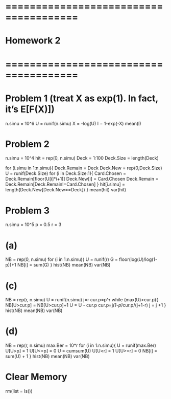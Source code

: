 # ======================================
# Homework 2
# ======================================

# Problem 1 (treat X as exp(1). In fact, it's E[F(X)])
n.simu = 10^6
U = runif(n.simu)
X = -log(U)
I = 1-exp(-X)
mean(I)


# Problem 2 
n.simu = 10^4
hit = rep(0, n.simu)
Deck = 1:100
Deck.Size = length(Deck)

for (i.simu in 1:n.simu){
  Deck.Remain = Deck
  Deck.New = rep(0,Deck.Size)
  U = runif(Deck.Size)
  for (i in Deck.Size:1){
    Card.Chosen = Deck.Remain[floor(U[i]*i+1)]
    Deck.New[i] = Card.Chosen
    Deck.Remain = Deck.Remain[Deck.Remain!=Card.Chosen]
  }
  hit[i.simu] = length(Deck.New[Deck.New==Deck])
}
mean(hit)
var(hit)



# Problem 3 
n.simu = 10^5
p = 0.5
r = 3

# (a)
NB = rep(0, n.simu)
for (i in 1:n.simu){
  U = runif(r)
  G = floor(log(U)/log(1-p))+1
  NB[i] = sum(G)
}
hist(NB)
mean(NB)
var(NB)

# (c)
NB = rep(r, n.simu)
U = runif(n.simu)
j=r
cur.p=p^r
while (max(U)>cur.p){
  NB[U>cur.p] = NB[U>cur.p]+1
  U = U - cur.p
  cur.p=j*(1-p)*cur.p/(j+1-r)
  j = j +1
}
hist(NB)
mean(NB)
var(NB)


# (d)
NB = rep(r, n.simu)
max.Ber = 10*r
for (i in 1:n.simu){
  U = runif(max.Ber)
  U[U>p] = 1
  U[U<=p] = 0
  U = cumsum(U)
  U[U<r] = 1
  U[U>=r] = 0
  NB[i] = sum(U) + 1
}
hist(NB)
mean(NB)
var(NB)


# Clear Memory
rm(list = ls())